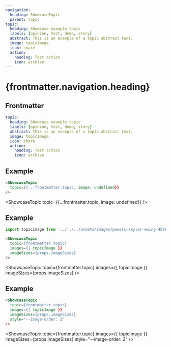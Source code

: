 ```yaml
---
navigation:
  heading: ShowcaseTopic
  parent: Topic
topic:
  heading: Showcase example topic
  labels: [opinion, test, demo, story]
  abstract: This is an example of a topic abstract text.
  image: topicImage
  icon: share
  action:
    heading: Test action
    icon: archive
---
```


# {frontmatter.navigation.heading}
## Frontmatter
```yaml
topic:
  heading: Showcase example topic
  labels: [opinion, test, demo, story]
  abstract: This is an example of a topic abstract text.
  image: topicImage
  icon: share
  action:
    heading: Test action
    icon: archive
```

## Example
```html
<ShowcaseTopic
  topic={{...frontmatter.topic, image: undefined}}
/>
```
<ShowcaseTopic
  topic={{...frontmatter.topic, image: undefined}}
/>

## Example
```js
import topicImage from '../../../assets/images/pexels-skyler-ewing-4596712.jpg'
```
```html
<ShowcaseTopic
  topic={frontmatter.topic}
  images={{ topicImage }}
  imageSizes={props.imageSizes}
/>
```
<ShowcaseTopic
  topic={frontmatter.topic}
  images={{ topicImage }}
  imageSizes={props.imageSizes}
/>

## Example
```html
<ShowcaseTopic
  topic={frontmatter.topic}
  images={{ topicImage }}
  imageSizes={props.imageSizes}
  style="--image-order: 2"
/>
```
<ShowcaseTopic
  topic={frontmatter.topic}
  images={{ topicImage }}
  imageSizes={props.imageSizes}
  style="--image-order: 2"
/>
